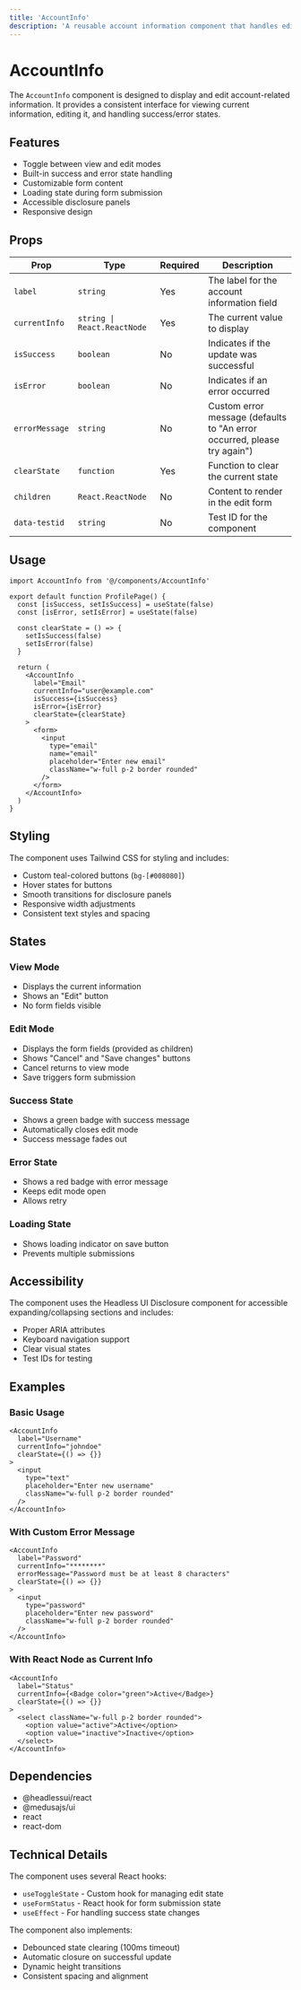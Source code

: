 ```yaml
---
title: 'AccountInfo'
description: 'A reusable account information component that handles edit states, success/error messages, and form submission.'
---
```


# AccountInfo

The `AccountInfo` component is designed to display and edit account-related information. It provides a consistent interface for viewing current information, editing it, and handling success/error states.

## Features

- Toggle between view and edit modes
- Built-in success and error state handling
- Customizable form content
- Loading state during form submission
- Accessible disclosure panels
- Responsive design

## Props

| Prop | Type | Required | Description |
|------|------|----------|-------------|
| `label` | `string` | Yes | The label for the account information field |
| `currentInfo` | `string \| React.ReactNode` | Yes | The current value to display |
| `isSuccess` | `boolean` | No | Indicates if the update was successful |
| `isError` | `boolean` | No | Indicates if an error occurred |
| `errorMessage` | `string` | No | Custom error message (defaults to "An error occurred, please try again") |
| `clearState` | `function` | Yes | Function to clear the current state |
| `children` | `React.ReactNode` | No | Content to render in the edit form |
| `data-testid` | `string` | No | Test ID for the component |

## Usage

```tsx copy
import AccountInfo from '@/components/AccountInfo'

export default function ProfilePage() {
  const [isSuccess, setIsSuccess] = useState(false)
  const [isError, setIsError] = useState(false)
  
  const clearState = () => {
    setIsSuccess(false)
    setIsError(false)
  }

  return (
    <AccountInfo
      label="Email"
      currentInfo="user@example.com"
      isSuccess={isSuccess}
      isError={isError}
      clearState={clearState}
    >
      <form>
        <input
          type="email"
          name="email"
          placeholder="Enter new email"
          className="w-full p-2 border rounded"
        />
      </form>
    </AccountInfo>
  )
}
```

## Styling

The component uses Tailwind CSS for styling and includes:

- Custom teal-colored buttons (`bg-[#008080]`)
- Hover states for buttons
- Smooth transitions for disclosure panels
- Responsive width adjustments
- Consistent text styles and spacing

## States

### View Mode
- Displays the current information
- Shows an "Edit" button
- No form fields visible

### Edit Mode
- Displays the form fields (provided as children)
- Shows "Cancel" and "Save changes" buttons
- Cancel returns to view mode
- Save triggers form submission

### Success State
- Shows a green badge with success message
- Automatically closes edit mode
- Success message fades out

### Error State
- Shows a red badge with error message
- Keeps edit mode open
- Allows retry

### Loading State
- Shows loading indicator on save button
- Prevents multiple submissions

## Accessibility

The component uses the Headless UI Disclosure component for accessible expanding/collapsing sections and includes:

- Proper ARIA attributes
- Keyboard navigation support
- Clear visual states
- Test IDs for testing

## Examples

### Basic Usage

```tsx copy
<AccountInfo
  label="Username"
  currentInfo="johndoe"
  clearState={() => {}}
>
  <input
    type="text"
    placeholder="Enter new username"
    className="w-full p-2 border rounded"
  />
</AccountInfo>
```

### With Custom Error Message

```tsx copy
<AccountInfo
  label="Password"
  currentInfo="********"
  errorMessage="Password must be at least 8 characters"
  clearState={() => {}}
>
  <input
    type="password"
    placeholder="Enter new password"
    className="w-full p-2 border rounded"
  />
</AccountInfo>
```

### With React Node as Current Info

```tsx copy
<AccountInfo
  label="Status"
  currentInfo={<Badge color="green">Active</Badge>}
  clearState={() => {}}
>
  <select className="w-full p-2 border rounded">
    <option value="active">Active</option>
    <option value="inactive">Inactive</option>
  </select>
</AccountInfo>
```

## Dependencies

- @headlessui/react
- @medusajs/ui
- react
- react-dom

## Technical Details

The component uses several React hooks:

- `useToggleState` - Custom hook for managing edit state
- `useFormStatus` - React hook for form submission state
- `useEffect` - For handling success state changes

The component also implements:

- Debounced state clearing (100ms timeout)
- Automatic closure on successful update
- Dynamic height transitions
- Consistent spacing and alignment